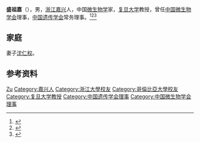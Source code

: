'''盛祖嘉'''（{{bd|1916年|5月21日|2015年|4月28日|}}），男，[[浙江|浙江]][[嘉兴|嘉兴]]人，中国[[微生物学|微生物学]]家，[[复旦大学|复旦大学]]教授，曾任[[中国微生物学会|中国微生物学会]]理事，[[中国遗传学会|中国遗传学会]]常务理事。<ref>{{Cite web|title=深切缅怀盛祖嘉先生|url=http://life.fudan.edu.cn/Data/View/1909|accessdate=2021-01-14|work=复旦大学生命科学学院|archive-date=2015-05-16|archive-url=https://web.archive.org/web/20150516094015/http://life.fudan.edu.cn/Data/View/1909|dead-url=no}}</ref><ref>{{Cite book|title=微生物学词典|author=周德庆, 徐士菊编著|publisher=天津科学技术出版社|year=2005|isbn=|location=天津|pages=}}</ref><ref>{{Cite web|title=微生物遗传学家盛祖嘉|url=http://journals.im.ac.cn/html/actamicrocn/2017/4/20170415.htm|accessdate=2021-01-14|date=2017-04-04|author=青宁生|work=微生物学报}}</ref>

== 家庭 ==
妻子[[沈仁权|沈仁权]]。

== 参考资料 ==
{{reflist}}

{{Navboxes
| title  = 盛祖嘉在[[中国遗传学会|中国遗传学会]]的职务
| list1  =
{{中国遗传学会第一届理事会}}
}}

{{Authority control}}
{{DEFAULTSORT:Sheng}}
[[Category:盛姓|Zu]]
[[Category:嘉兴人|Category:嘉兴人]]
[[Category:浙江大學校友|Category:浙江大學校友]]
[[Category:哥倫比亞大學校友|Category:哥倫比亞大學校友]]
[[Category:复旦大学教授|Category:复旦大学教授]]
[[Category:中国遗传学会理事|Category:中国遗传学会理事]]
[[Category:中国微生物学会理事|Category:中国微生物学会理事]]

{{中国人物小作品}}